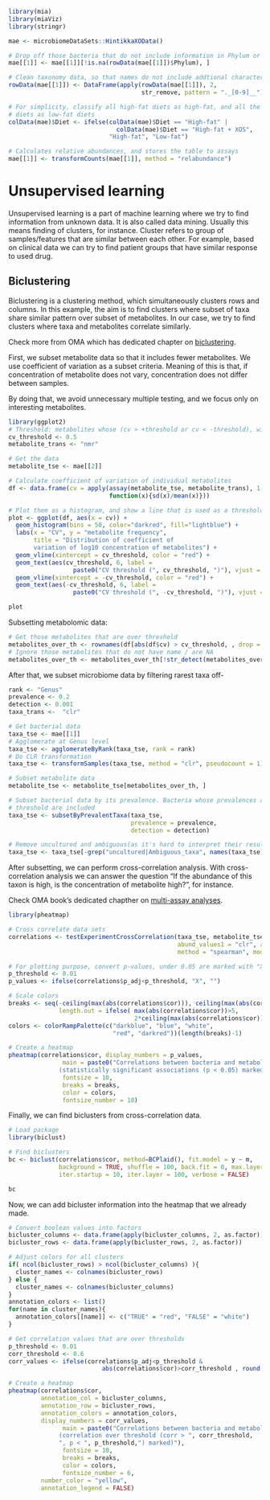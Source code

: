 ```r
library(mia)
library(miaViz)
library(stringr)

mae <- microbiomeDataSets::HintikkaXOData()

# Drop off those bacteria that do not include information in Phylum or lower levels
mae[[1]] <- mae[[1]][!is.na(rowData(mae[[1]])$Phylum), ]

# Clean taxonomy data, so that names do not include addtional characters
rowData(mae[[1]]) <- DataFrame(apply(rowData(mae[[1]]), 2, 
                                     str_remove, pattern = "._[0-9]__"))

# For simplicity, classify all high-fat diets as high-fat, and all the low-fat 
# diets as low-fat diets
colData(mae)$Diet <- ifelse(colData(mae)$Diet == "High-fat" | 
                              colData(mae)$Diet == "High-fat + XOS", 
                            "High-fat", "Low-fat")

# Calculates relative abundances, and stores the table to assays
mae[[1]] <- transformCounts(mae[[1]], method = "relabundance")
```

# Unsupervised learning

Unsupervised learning is a part of machine learning where we try to find information
from unknown data. It is also called data mining. Usually this means finding of
clusters, for instance. Cluster refers to group of samples/features that are similar
between each other. For example, based on clinical data we can try to find patient 
groups that have similar response to used drug.

## Biclustering

Biclustering is a clustering method, which simultaneously clusters rows and columns.
In this example, the aim is to find clusters where subset of taxa share similar
pattern over subset of metabolites. In our case, we try to find clusters where 
taxa and metabolites correlate similarly. 

Check more from OMA which has dedicated chapter on 
[biclustering](https://microbiome.github.io/OMA/biclustering.html). 

First, we subset metabolite data so that it includes fewer metabolites. We use 
coefficient of variation as a subset criteria. Meaning of this is that, if concentration
of metabolite does not vary, concentration does not differ between samples. 

By doing that, we avoid unnecessary multiple testing, and we focus only on interesting
metabolites. 

```r
library(ggplot2)
# Threshold: metabolites whose (cv > +threshold or cv < -threshold), will be included
cv_threshold <- 0.5
metabolite_trans <- "nmr"

# Get the data
metabolite_tse <- mae[[2]]

# Calculate coefficient of variation of individual metabolites
df <- data.frame(cv = apply(assay(metabolite_tse, metabolite_trans), 1, 
                            function(x){sd(x)/mean(x)}))

# Plot them as a histogram, and show a line that is used as a threshold
plot <- ggplot(df, aes(x = cv)) +
  geom_histogram(bins = 50, color="darkred", fill="lightblue") +
  labs(x = "CV", y = "metabolite frequency", 
       title = "Distribution of coefficient of 
       variation of log10 concentration of metabolites") +
  geom_vline(xintercept = cv_threshold, color = "red") +
  geom_text(aes(cv_threshold, 6, label = 
                  paste0("CV threshold (", cv_threshold, ")"), vjust = 2, angle=90)) +
  geom_vline(xintercept = -cv_threshold, color = "red") +
  geom_text(aes(-cv_threshold, 6, label = 
                  paste0("CV threshold (", -cv_threshold, ")"), vjust = -1, angle=90))

plot
```

Subsetting metabolomic data:

```r
# Get those metabolites that are over threshold
metabolites_over_th <- rownames(df[abs(df$cv) > cv_threshold, , drop = FALSE])
# Ignore those metabolites that do not have name / are NA
metabolites_over_th <- metabolites_over_th[!str_detect(metabolites_over_th, "NA")]
```

After that, we subset microbiome data by filtering rarest taxa off-

```r
rank <- "Genus"
prevalence <- 0.2
detection <- 0.001
taxa_trans <-  "clr"

# Get bacterial data
taxa_tse <- mae[[1]]
# Agglomerate at Genus level
taxa_tse <- agglomerateByRank(taxa_tse, rank = rank)
# Do CLR transformation
taxa_tse <- transformSamples(taxa_tse, method = "clr", pseudocount = 1)

# Subset metabolite data
metabolite_tse <- metabolite_tse[metabolites_over_th, ]

# Subset bacterial data by its prevalence. Bacteria whose prevalences are over 
# threshold are included
taxa_tse <- subsetByPrevalentTaxa(taxa_tse, 
                                  prevalence = prevalence, 
                                  detection = detection)

# Remove uncultured and ambiguous(as it's hard to interpret their results)
taxa_tse <- taxa_tse[-grep("uncultured|Ambiguous_taxa", names(taxa_tse)),]
```

After subsetting, we can perform cross-correlation analysis. With cross-correlation
analysis we can answer the question "If the abundance of this taxon is high, is the 
concentration of metabolite high?", for instance.

Check OMA book's dedicated chapther on 
[multi-assay analyses](https://microbiome.github.io/OMA/multi-assay_analyses.html).  

```r
library(pheatmap)

# Cross correlate data sets
correlations <- testExperimentCrossCorrelation(taxa_tse, metabolite_tse, 
                                               abund_values1 = "clr", abund_values2 = "nmr",
                                               method = "spearman", mode = "matrix")

# For plotting purpose, convert p-values, under 0.05 are marked with "X"
p_threshold <- 0.01
p_values <- ifelse(correlations$p_adj<p_threshold, "X", "")

# Scale colors
breaks <- seq(-ceiling(max(abs(correlations$cor))), ceiling(max(abs(correlations$cor))), 
              length.out = ifelse( max(abs(correlations$cor))>5, 
                                   2*ceiling(max(abs(correlations$cor))), 10 ) )
colors <- colorRampPalette(c("darkblue", "blue", "white", 
                             "red", "darkred"))(length(breaks)-1)

# Create a heatmap
pheatmap(correlations$cor, display_numbers = p_values,
               main = paste0("Correlations between bacteria and metabolites 
              (statistically significant associations (p < 0.05) marked with X)"),
               fontsize = 10,
               breaks = breaks,
               color = colors, 
               fontsize_number = 10)
```

Finally, we can find biclusters from cross-correlation data.

```r
# Load package
library(biclust)

# Find biclusters
bc <- biclust(correlations$cor, method=BCPlaid(), fit.model = y ~ m,
              background = TRUE, shuffle = 100, back.fit = 0, max.layers = 10,
              iter.startup = 10, iter.layer = 100, verbose = FALSE)

bc
```

Now, we can add bicluster information into the heatmap that we already made.

```r
# Convert boolean values into factors
bicluster_columns <- data.frame(apply(bicluster_columns, 2, as.factor))
bicluster_rows <- data.frame(apply(bicluster_rows, 2, as.factor))

# Adjust colors for all clusters
if( ncol(bicluster_rows) > ncol(bicluster_columns) ){
  cluster_names <- colnames(bicluster_rows)
} else {
  cluster_names <- colnames(bicluster_columns)
}
annotation_colors <- list()
for(name in cluster_names){
  annotation_colors[[name]] <- c("TRUE" = "red", "FALSE" = "white")
}

# Get correlation values that are over thresholds
p_threshold <- 0.01
corr_threshold <- 0.6
corr_values <- ifelse(correlations$p_adj<p_threshold & 
                          abs(correlations$cor)>corr_threshold , round(correlations$cor,1), "")

# Create a heatmap
pheatmap(correlations$cor,
         annotation_col = bicluster_columns, 
         annotation_row = bicluster_rows,
         annotation_colors = annotation_colors,
         display_numbers = corr_values,
               main = paste0("Correlations between bacteria and metabolites 
              (correlation over threshold (corr > ", corr_threshold,
              ", p < ", p_threshold,") marked)"),
               fontsize = 10,
               breaks = breaks,
               color = colors, 
               fontsize_number = 6, 
         number_color = "yellow",
         annotation_legend = FALSE)
```
